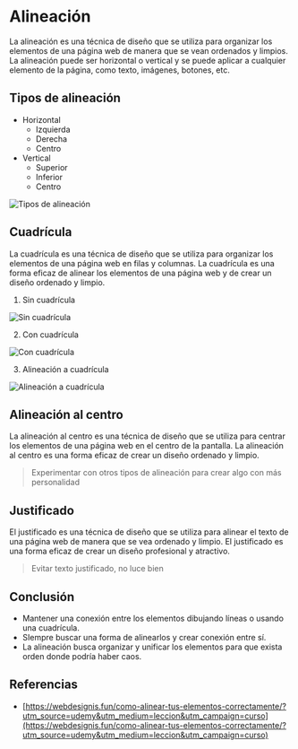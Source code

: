 # Alineación

La alineación es una técnica de diseño que se utiliza para organizar los elementos de una página web de manera que se vean ordenados y limpios. La alineación puede ser horizontal o vertical y se puede aplicar a cualquier elemento de la página, como texto, imágenes, botones, etc.

## Tipos de alineación

- Horizontal
    - Izquierda
    - Derecha
    - Centro
- Vertical
    - Superior
    - Inferior
    - Centro

![Tipos de alineación](./static/Tipos-de-Alineacion-1.webp)

## Cuadrícula

La cuadrícula es una técnica de diseño que se utiliza para organizar los elementos de una página web en filas y columnas. La cuadrícula es una forma eficaz de alinear los elementos de una página web y de crear un diseño ordenado y limpio.

1. Sin cuadrícula

![Sin cuadrícula](./static/incorrect-alignment.webp)

2. Con cuadrícula

![Con cuadrícula](./static/alineamiento-incorrecto-con-cuadricula.webp)

3. Alineación a cuadrícula

![Alineación a cuadrícula](./static/alineamiento-correcto-con-cuadricula.webp)

## Alineación al centro

La alineación al centro es una técnica de diseño que se utiliza para centrar los elementos de una página web en el centro de la pantalla. La alineación al centro es una forma eficaz de crear un diseño ordenado y limpio.

>Experimentar con otros tipos de alineación para crear algo con más personalidad

## Justificado

El justificado es una técnica de diseño que se utiliza para alinear el texto de una página web de manera que se vea ordenado y limpio. El justificado es una forma eficaz de crear un diseño profesional y atractivo.

>Evitar texto justificado, no luce bien

## Conclusión

- Mantener una conexión entre los elementos dibujando líneas o usando una cuadrícula.
- SIempre buscar una forma de alinearlos y crear conexión entre sí.
- La alineación busca organizar y unificar los elementos para que exista orden donde podría haber caos.

## Referencias

- [https://webdesignis.fun/como-alinear-tus-elementos-correctamente/?utm_source=udemy&utm_medium=leccion&utm_campaign=curso](https://webdesignis.fun/como-alinear-tus-elementos-correctamente/?utm_source=udemy&utm_medium=leccion&utm_campaign=curso)

